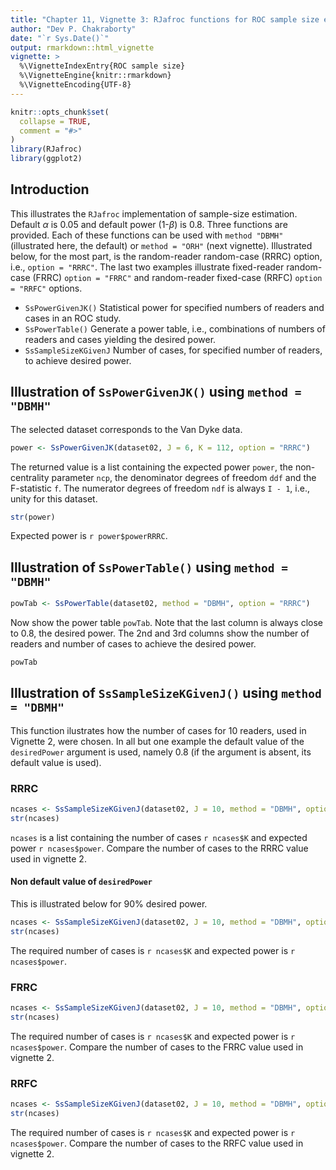 ```yaml
---
title: "Chapter 11, Vignette 3: RJafroc functions for ROC sample size estimation using DBMH method"
author: "Dev P. Chakraborty"
date: "`r Sys.Date()`"
output: rmarkdown::html_vignette
vignette: >
  %\VignetteIndexEntry{ROC sample size}
  %\VignetteEngine{knitr::rmarkdown}
  %\VignetteEncoding{UTF-8}
---
```


```r
knitr::opts_chunk$set(
  collapse = TRUE,
  comment = "#>"
)
library(RJafroc)
library(ggplot2)
```

## Introduction
This illustrates the `RJafroc` implementation of sample-size estimation. Default $\alpha$ is 0.05 and default power (1-$\beta$) is 0.8. Three functions are provided. Each of these functions can be used with `method "DBMH"` (illustrated here, the default) or `method = "ORH"` (next vignette). Illustrated below, for the most part, is the random-reader random-case (RRRC) option, i.e., `option = "RRRC"`. The last two examples illustrate fixed-reader random-case (FRRC) `option = "FRRC"` and random-reader fixed-case (RRFC) `option = "RRFC"` options.

* `SsPowerGivenJK()` 
    Statistical power for specified numbers of readers and cases in an ROC study.
* `SsPowerTable()` 
    Generate a power table, i.e., combinations of numbers of readers and cases yielding the desired power.
* `SsSampleSizeKGivenJ` 
    Number of cases, for specified number of readers, to achieve desired power.

## Illustration of `SsPowerGivenJK()` using `method = "DBMH"`

The selected dataset corresponds to the Van Dyke data.
```r
power <- SsPowerGivenJK(dataset02, J = 6, K = 112, option = "RRRC")
````

The returned value is a list containing the expected power `power`, the non-centrality parameter `ncp`, the denominator degrees of freedom `ddf` and the F-statistic `f`. The numerator degrees of freedom `ndf` is always `I - 1`, i.e., unity for this dataset.

```r
str(power)
````

Expected power is `r power$powerRRRC`.


## Illustration of `SsPowerTable()` using `method = "DBMH"`

```r
powTab <- SsPowerTable(dataset02, method = "DBMH", option = "RRRC")
````

Now show the power table `powTab`. Note that the last column is always close to 0.8, the desired power. The 2nd and 3rd columns show the number of readers and number of cases to achieve the desired power.

```r
powTab
````

## Illustration of `SsSampleSizeKGivenJ()` using `method = "DBMH"`

This function ilustrates how the number of cases for 10 readers, used in Vignette 2, were chosen. In all but one example the default value of the `desiredPower` argument is used, namely 0.8 (if the argument is absent, its default value is used).

### RRRC

```r
ncases <- SsSampleSizeKGivenJ(dataset02, J = 10, method = "DBMH", option = "RRRC")
str(ncases)
````

`ncases` is a list containing the number of cases `r ncases$K` and expected power `r ncases$power`. Compare the number of cases to the RRRC value used in vignette 2.

#### Non default value of `desiredPower`
This is illustrated below for 90% desired power.

```r
ncases <- SsSampleSizeKGivenJ(dataset02, J = 10, method = "DBMH", option = "RRRC", desiredPower = 0.9)
str(ncases)
````

The required number of cases is `r ncases$K` and expected power is `r ncases$power`. 

### FRRC

```r
ncases <- SsSampleSizeKGivenJ(dataset02, J = 10, method = "DBMH", option = "FRRC")
str(ncases)
````

The required number of cases is `r ncases$K` and expected power is `r ncases$power`. Compare the number of cases to the FRRC value used in vignette 2.

### RRFC

```r
ncases <- SsSampleSizeKGivenJ(dataset02, J = 10, method = "DBMH", option = "RRFC")
str(ncases)
````

The required number of cases is `r ncases$K` and expected power is `r ncases$power`. Compare the number of cases to the RRFC value used in vignette 2.



